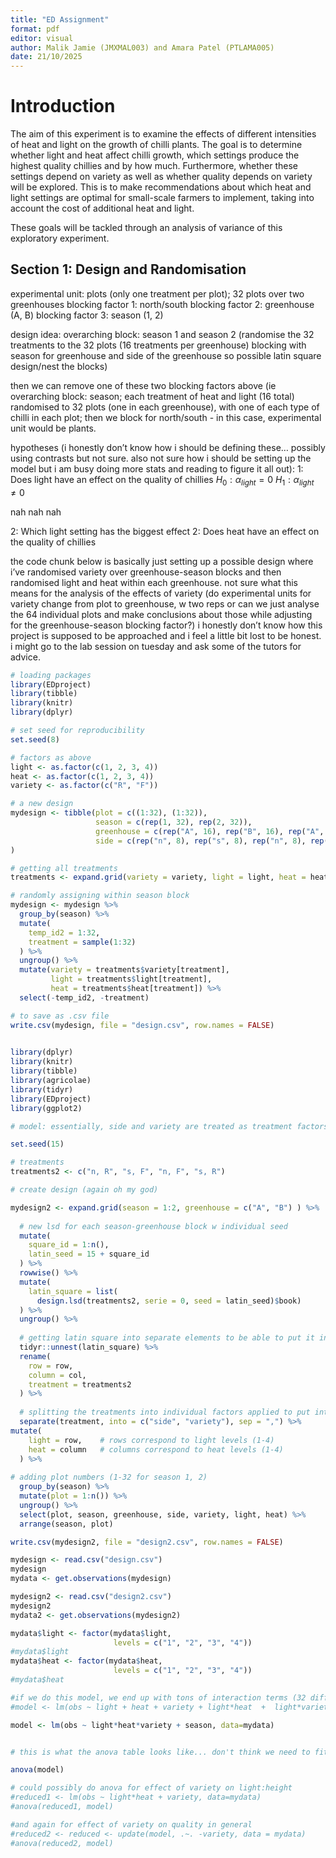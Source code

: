 ```yaml
---
title: "ED Assignment"
format: pdf
editor: visual
author: Malik Jamie (JMXMAL003) and Amara Patel (PTLAMA005)
date: 21/10/2025
---
```


# Introduction

The aim of this experiment is to examine the effects of different intensities of heat and light on the growth of chilli plants. The goal is to determine whether light and heat affect chilli growth, which settings produce the highest quality chillies and by how much. Furthermore, whether these settings depend on variety as well as whether quality depends on variety will be explored. This is to make recommendations about which heat and light settings are optimal for small-scale farmers to implement, taking into account the cost of additional heat and light.

These goals will be tackled through an analysis of variance of this exploratory experiment.

## Section 1: Design and Randomisation

experimental unit: plots (only one treatment per plot); 32 plots over two greenhouses blocking factor 1: north/south blocking factor 2: greenhouse (A, B) blocking factor 3: season (1, 2)

design idea: overarching block: season 1 and season 2 (randomise the 32 treatments to the 32 plots (16 treatments per greenhouse) blocking with season for greenhouse and side of the greenhouse so possible latin square design/nest the blocks)

then we can remove one of these two blocking factors above (ie overarching block: season; each treatment of heat and light (16 total) randomised to 32 plots (one in each greenhouse), with one of each type of chilli in each plot; then we block for north/south - in this case, experimental unit would be plants.

hypotheses (i honestly don't know how i should be defining these... possibly using contrasts but not sure. also not sure how i should be setting up the model but i am busy doing more stats and reading to figure it all out): 1: Does light have an effect on the quality of chillies $H_0: \alpha_{light} = 0$ $H_1: \alpha_{light} \ne 0$

nah nah nah

2: Which light setting has the biggest effect 2: Does heat have an effect on the quality of chillies

the code chunk below is basically just setting up a possible design where i've randomised variety over greenhouse-season blocks and then randomised light and heat within each greenhouse. not sure what this means for the analysis of the effects of variety (do experimental units for variety change from plot to greenhouse, w two reps or can we just analyse the 64 individual plots and make conclusions about those while adjusting for the greenhouse-season blocking factor?) i honestly don't know how this project is supposed to be approached and i feel a little bit lost to be honest. i might go to the lab session on tuesday and ask some of the tutors for advice.


```r
# loading packages
library(EDproject)
library(tibble)
library(knitr)
library(dplyr)

# set seed for reproducibility 
set.seed(8)

# factors as above
light <- as.factor(c(1, 2, 3, 4))
heat <- as.factor(c(1, 2, 3, 4))
variety <- as.factor(c("R", "F"))

# a new design 
mydesign <- tibble(plot = c((1:32), (1:32)),
                   season = c(rep(1, 32), rep(2, 32)), 
                   greenhouse = c(rep("A", 16), rep("B", 16), rep("A", 16), rep("B", 16)),
                   side = c(rep("n", 8), rep("s", 8), rep("n", 8), rep("s", 8), rep("n", 8), rep("s", 8), rep("n", 8), rep("s", 8))
)

# getting all treatments 
treatments <- expand.grid(variety = variety, light = light, heat = heat)

# randomly assigning within season block 
mydesign <- mydesign %>% 
  group_by(season) %>% 
  mutate(
    temp_id2 = 1:32, 
    treatment = sample(1:32)
  ) %>%
  ungroup() %>%
  mutate(variety = treatments$variety[treatment],
         light = treatments$light[treatment],
         heat = treatments$heat[treatment]) %>%
  select(-temp_id2, -treatment)

# to save as .csv file
write.csv(mydesign, file = "design.csv", row.names = FALSE)
  
```


```r
library(dplyr)
library(knitr)
library(tibble)
library(agricolae)
library(tidyr)
library(EDproject)
library(ggplot2)

# model: essentially, side and variety are treated as treatment factors w 2 levels each, resulting in 4 combinations in a factorial experiment. light and heat are treated as blocking factors within each greenhouse-season block. 4, 4x4 lsds are created with rows corresponding to light levels and columns corresponding to heat levels and the four side-variety treatments are assigned in a standard 4x4 lsd. the model ends up being Y = mu + heat + light + season + greenhouse + side + variety + side*variety + heat*light + variety*heat + variety*light + variety*heat*light + error term. end up with 16 replicates per treatment of side-variety

set.seed(15)

# treatments 
treatments2 <- c("n, R", "s, F", "n, F", "s, R")

# create design (again oh my god)

mydesign2 <- expand.grid(season = 1:2, greenhouse = c("A", "B") ) %>%
  
  # new lsd for each season-greenhouse block w individual seed
  mutate(
    square_id = 1:n(),
    latin_seed = 15 + square_id
  ) %>%
  rowwise() %>% 
  mutate(
    latin_square = list(
      design.lsd(treatments2, serie = 0, seed = latin_seed)$book)
  ) %>%
  ungroup() %>% 
  
  # getting latin square into separate elements to be able to put it into the data frame 
  tidyr::unnest(latin_square) %>%
  rename(
    row = row,
    column = col,
    treatment = treatments2
  ) %>%
  
  # splitting the treatments into individual factors applied to put into design
  separate(treatment, into = c("side", "variety"), sep = ",") %>%
mutate(
    light = row,    # rows correspond to light levels (1-4)
    heat = column   # columns correspond to heat levels (1-4)
  ) %>%
  
# adding plot numbers (1-32 for season 1, 2)
  group_by(season) %>%
  mutate(plot = 1:n()) %>%
  ungroup() %>%
  select(plot, season, greenhouse, side, variety, light, heat) %>%
  arrange(season, plot) 

write.csv(mydesign2, file = "design2.csv", row.names = FALSE)

```

```r

mydesign <- read.csv("design.csv")
mydesign
mydata <- get.observations(mydesign)

mydesign2 <- read.csv("design2.csv")
mydesign2
mydata2 <- get.observations(mydesign2)

mydata$light <- factor(mydata$light,
                       levels = c("1", "2", "3", "4"))
#mydata$light
mydata$heat <- factor(mydata$heat,
                       levels = c("1", "2", "3", "4"))
#mydata$heat

#if we do this model, we end up with tons of interaction terms (32 different combos)
#model <- lm(obs ~ light + heat + variety + light*heat  +  light*variety + heat*variety + light*heat*variety + season, data=mydata)

model <- lm(obs ~ light*heat*variety + season, data=mydata)


# this is what the anova table looks like... don't think we need to fit reduced and full models since we just use the table and the values from the table in this section of the course (then we end up w exactly the model we are aiming to fit without all the chaotic coefficients which we can just extract from the summary lm to do our contrasts and stuff since i'm pretty sure that's what we need to do)

anova(model)

# could possibly do anova for effect of variety on light:height
#reduced1 <- lm(obs ~ light*heat + variety, data=mydata)
#anova(reduced1, model)

#and again for effect of variety on quality in general
#reduced2 <- reduced <- update(model, .~. -variety, data = mydata)
#anova(reduced2, model)

```
